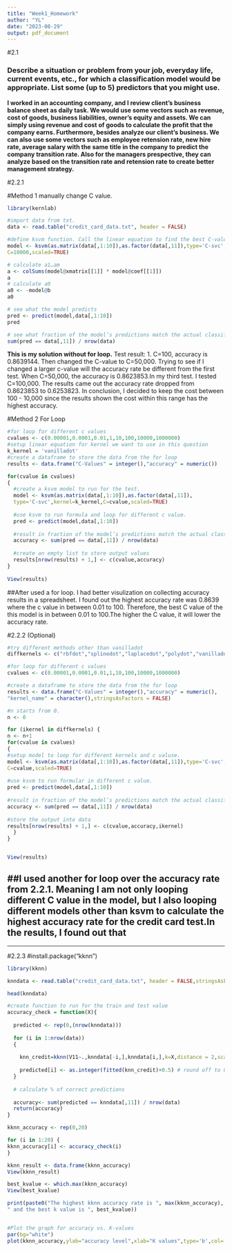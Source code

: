 ```yaml
---
title: "Week1_Homework"
author: "YL"
date: "2023-08-29"
output: pdf_document
---
```


#2.1

### Describe a situation or problem from your job, everyday life, current events, etc., for which a classification model would be appropriate. List some (up to 5) predictors that you might use.

**I worked in an accounting company, and I review client’s business balance sheet as daily task. We would use some vectors such as revenue, cost of goods, business liabilities, owner's equity and assets. We can simply using revenue and cost of goods to calculate the profit that the company earns. Furthermore, besides analyze our client's business. We can also use some vectors such as employee retension rate, new hire rate, average salary with the same title in the company to predict the company transition rate. Also for the managers prespective, they can analyze based on the transition rate and retension rate to create better management strategy. **



#2.2.1

#Method 1 manually change C value.
```r
library(kernlab)

#import data from txt.
data <- read.table("credit_card_data.txt", header = FALSE)

#define ksvm function. Call the linear equation to find the best C-value
model <- ksvm(as.matrix(data[,1:10]),as.factor(data[,11]),type='C-svc',kernel='vanilladot',
C=10000,scaled=TRUE)

# calculate a1…am
a <- colSums(model@xmatrix[[1]] * model@coef[[1]])
a
# calculate a0
a0 <- -model@b
a0

# see what the model predicts
pred <- predict(model,data[,1:10])
pred

# see what fraction of the model’s predictions match the actual classification
sum(pred == data[,11]) / nrow(data)
```

**This is my solution without for loop.**
Test result: 1. C=100, accuracy is 0.8639144. Then changed the C-value to C=50,000. Trying to see if I changed a larger c-value will the accuracy rate be different from the first test. When C=50,000, the accuracy is 0.8623853.In my third test. I tested C=100,000. The results came out the accuracy rate dropped from 0.8623853 to 0.6253823.
In conclusion, I decided to keep the cost between 100 - 10,000 since the results shown the cost within this range has the highest accuracy.

#Method 2 For Loop
```r
#for loop for different c values
cvalues <- c(0.00001,0.0001,0.01,1,10,100,10000,1000000)
#setup linear equation for kernel we want to use in this question
k_kernel = 'vanilladot'
#create a dataframe to store the data from the for loop
results <- data.frame("C-Values" = integer(),"accuracy" = numeric())

for(cvalue in cvalues)
{
  #create a ksvm model to run for the test.
  model <- ksvm(as.matrix(data[,1:10]),as.factor(data[,11]),
  type='C-svc',kernel=k_kernel,C=cvalue,scaled=TRUE)
  
  #use ksvm to run formula and loop for different c value.
  pred <- predict(model,data[,1:10])
  
  #result in fraction of the model’s predictions match the actual classification
  accuracy <- sum(pred == data[,11]) / nrow(data)
  
  #create an empty list to store output values
  results[nrow(results) + 1,] <- c(cvalue,accuracy)
}
  
View(results)
```
##After used a for loop. I had better visulization on collecting accuracy results in a spreadsheet. I found out the highest accuracy rate was 0.8639 where the c value in between 0.01 to 100. Therefore, the best C value of the this model is in between 0.01 to 100.The higher the C value, it will lower the accuracy rate. 

#2.2.2 (Optional)
```r
#try different methods other than vanilladot
diffkernels <- c("rbfdot","splinedot","laplacedot","polydot","vanilladot")

#for loop for different c values
cvalues <- c(0.00001,0.0001,0.01,1,10,100,10000,1000000)

#create a dataframe to store the data from the for loop
results <- data.frame("C-Values" = integer(),"accuracy" = numeric(),
"kernel_name" = character(),stringsAsFactors = FALSE)

#n starts from 0.
n <- 0

for (ikernel in diffkernels) {
n <- n+1  
for(cvalue in cvalues)
{
#setup model to loop for different kernels and c valuse.
model <- ksvm(as.matrix(data[,1:10]),as.factor(data[,11]),type='C-svc',kernel=ikernel,
C=cvalue,scaled=TRUE)
    
#use ksvm to run formular in different c value.
pred <- predict(model,data[,1:10])
    
#result in fraction of the model’s predictions match the actual classification
accuracy <- sum(pred == data[,11]) / nrow(data)
    
#store the output into data
results[nrow(results) + 1,] <- c(cvalue,accuracy,ikernel)
  }
}


View(results)
```

##I used another for loop over the accuracy rate from 2.2.1. Meaning I am not only looping different C value in the model, but I also looping different models other than ksvm to calculate the highest accuracy rate for the credit card test.In the results, I found out that 
---

---
#2.2.3
#install.package("kknn")
```r
library(kknn)

knndata <- read.table("credit_card_data.txt", header = FALSE,stringsAsFactors = FALSE)

head(knndata)

#create function to run for the train and test value
accuracy_check = function(X){
  
  predicted <- rep(0,(nrow(knndata))) 
  
  for (i in 1:nrow(data))
  {
    
    knn_credit=kknn(V11~.,knndata[-i,],knndata[i,],k=X,distance = 2,scale = TRUE) 
    
    predicted[i] <- as.integer(fitted(knn_credit)+0.5) # round off to 0 or 1
  }
  
  # calculate % of correct predictions
  
  accuracy<- sum(predicted == knndata[,11]) / nrow(data)
  return(accuracy)
}

kknn_accuracy <- rep(0,20)

for (i in 1:20) {
kknn_accuracy[i] <- accuracy_check(i)
}

kknn_result <- data.frame(kknn_accuracy)
View(kknn_result)

best_kvalue <- which.max(kknn_accuracy)
View(best_kvalue)

print(paste0("The highest kknn accuracy rate is ", max(kknn_accuracy), 
" and the best k value is ", best_kvalue))


#Plot the graph for accuracy vs. K-values
par(bg="white")
plot(kknn_accuracy,ylab="accuracy level",xlab="K values",type='b',col='blue', main='KKN accuracy')

```